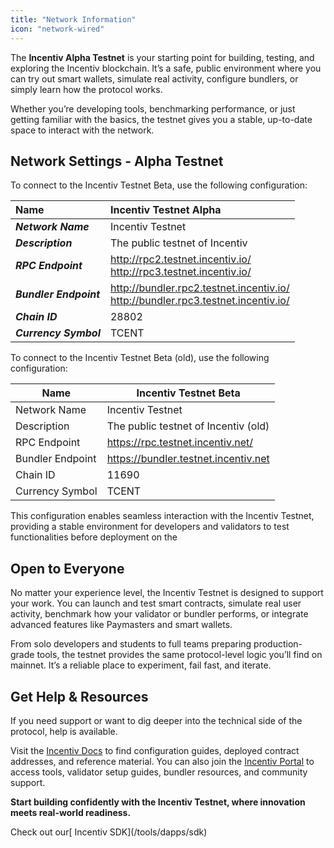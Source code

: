 ```yaml
---
title: "Network Information"
icon: "network-wired"
---
```


The **Incentiv Alpha Testnet** is your starting point for building, testing, and exploring the Incentiv blockchain. It’s a safe, public environment where you can try out smart wallets, simulate real activity, configure bundlers, or simply learn how the protocol works.

Whether you’re developing tools, benchmarking performance, or just getting familiar with the basics, the testnet gives you a stable, up-to-date space to interact with the network.

## Network Settings - Alpha Testnet

To connect to the Incentiv Testnet Beta, use the following configuration:

| **Name**               | **Incentiv Testnet Alpha**                                                             |
| :--------------------- | :------------------------------------------------------------------------------------- |
| **_Network Name_**     | Incentiv Testnet                                                                       |
| **_Description_**      | The public testnet of Incentiv                                                         |
| **_RPC Endpoint_**     | http://rpc2.testnet.incentiv.io/<br />http://rpc3.testnet.incentiv.io/                 |
| **_Bundler Endpoint_** | http://bundler.rpc2.testnet.incentiv.io/<br />http://bundler.rpc3.testnet.incentiv.io/ |
| **_Chain ID_**         | 28802                                                                                  |
| **_Currency Symbol_**  | TCENT                                                                                  |

To connect to the Incentiv Testnet Beta (old), use the following configuration:

| **Name**         | **Incentiv Testnet Beta**            |
| ---------------- | ------------------------------------ |
| Network Name     | Incentiv Testnet                     |
| Description      | The public testnet of Incentiv (old) |
| RPC Endpoint     | https://rpc.testnet.incentiv.net/    |
| Bundler Endpoint | https://bundler.testnet.incentiv.net |
| Chain ID         | 11690                                |
| Currency Symbol  | TCENT                                |

This configuration enables seamless interaction with the Incentiv Testnet, providing a stable environment for developers and validators to test functionalities before deployment on the

## Open to Everyone

No matter your experience level, the Incentiv Testnet is designed to support your work. You can launch and test smart contracts, simulate real user activity, benchmark how your validator or bundler performs, or integrate advanced features like Paymasters and smart wallets.

From solo developers and students to full teams preparing production-grade tools, the testnet provides the same protocol-level logic you’ll find on mainnet. It’s a reliable place to experiment, fail fast, and iterate.

## Get Help & Resources

If you need support or want to dig deeper into the technical side of the protocol, help is available.

Visit the [Incentiv Docs](https://docs.incentiv.io) to find configuration guides, deployed contract addresses, and reference material. You can also join the [Incentiv Portal](https://testnet.incentiv.io) to access tools, validator setup guides, bundler resources, and community support.

**Start building confidently with the Incentiv Testnet, where innovation meets real-world readiness.**

<Tip>
  Check out our[ Incentiv SDK](/tools/dapps/sdk)
</Tip>